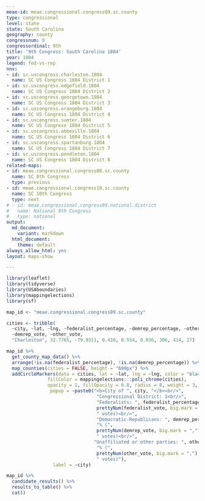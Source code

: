 ```yaml
---
meae-id: meae.congressional.congress09.sc.county
type: congressional
level: state
state: South Carolina
geography: county
congressnum: 9
congressordinal: 9th
title: '9th Congress: South Carolina 1804'
year: 1804
legend: fed-vs-rep
nnv:
- id: sc.uscongress.charleston.1804
  name: SC US Congress 1804 District 1
- id: sc.uscongress.edgefield.1804
  name: SC US Congress 1804 District 2
- id: sc.uscongress.georgetown.1804
  name: SC US Congress 1804 District 3
- id: sc.uscongress.orangeburg.1804
  name: SC US Congress 1804 District 4
- id: sc.uscongress.sumter.1804
  name: SC US Congress 1804 District 5
- id: sc.uscongress.abbeville.1804
  name: SC US Congress 1804 District 6
- id: sc.uscongress.spartanburg.1804
  name: SC US Congress 1804 District 7
- id: sc.uscongress.pendleton.1804
  name: SC US Congress 1804 District 8
related-maps:
- id: meae.congressional.congress08.sc.county
  name: SC 8th Congress
  type: previous
- id: meae.congressional.congress10.sc.county
  name: SC 10th Congress
  type: next
# - id: meae.congressional.congress09.national.district
#   name: National 9th Congress
#   type: national
output:
  md_document:
    variant: markdown
  html_document:
    theme: default
always_allow_html: yes
layout: maps-show

---
```


```r
library(leaflet)
library(tidyverse)
library(USAboundaries)
library(mappingelections)
library(sf)

map_id <- "meae.congressional.congress09.sc.county"

cities <- tribble(
  ~city, ~lat, ~lng, ~federalist_percentage, ~demrep_percentage, ~other_percentage, ~federalist_vote,
  ~demrep_vote, ~other_vote, 
  "Charleston", 32.7765, -79.9311, 0.410, 0.554, 0.036, 306, 414, 27)
```

<div class="map">

```r
map_id %>%
  get_county_map_data() %>%
  arrange(!is.na(federalist_percentage), !is.na(demrep_percentage)) %>%
  map_counties(cities = FALSE, height = "600px") %>% 
  addCircleMarkers(data = cities, lat = ~lat, lng = ~lng, color = "black",
               fillColor = mappingelections:::poli_chrome(cities),
               opacity = 1, fillOpacity = 0.8, radius = 8, weight = 3,
                popup = ~paste0("<b>City of ", city, "</b><br/>",
                                 "Congressional District: 1<br/>",
                                 "Federalists: ", federalist_percentage * 100, "% (", 
                                 prettyNum(federalist_vote, big.mark = ","), 
                                 " votes)<br/>",
                                 "Democratic-Republicans: ", demrep_percentage * 100,
                                 "% (", 
                                 prettyNum(demrep_vote, big.mark = ","),
                                 " votes)<br/>",
                                "Unaffiliated or other parties: ", other_percentage * 100,
                                 "% (", 
                                 prettyNum(other_vote, big.mark = ","),
                                 " votes)"),
                 label = ~city) 
```

</div>

<div class="results-table">

```r
map_id %>%
  candidate_results() %>%
  results_to_table() %>%
  cat()
```

</div>
